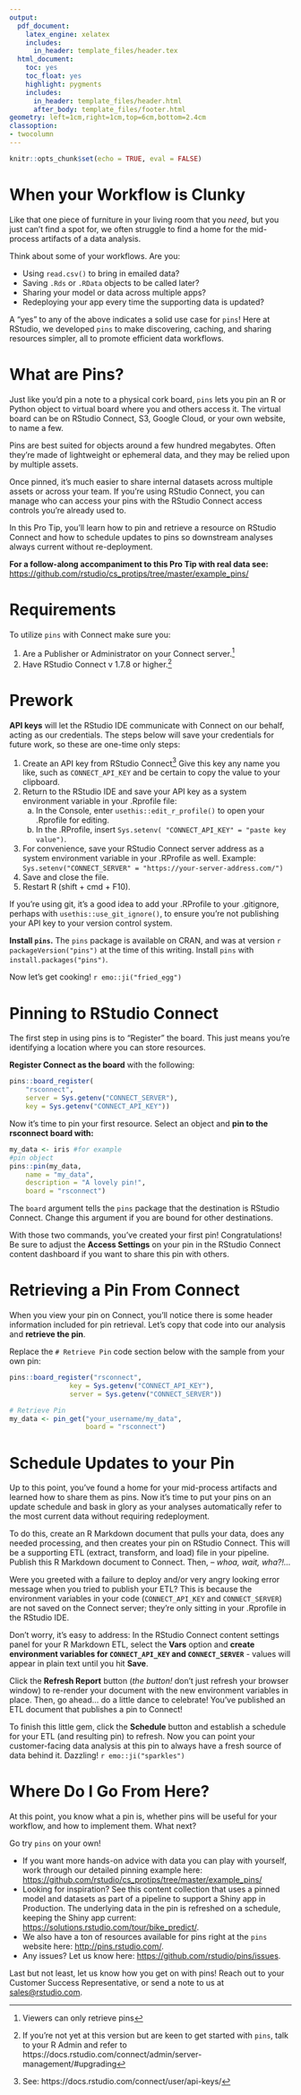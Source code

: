 ```yaml
---
output:
  pdf_document:
    latex_engine: xelatex
    includes:
      in_header: template_files/header.tex
  html_document:
    toc: yes
    toc_float: yes
    highlight: pygments
    includes:
      in_header: template_files/header.html
      after_body: template_files/footer.html
geometry: left=1cm,right=1cm,top=6cm,bottom=2.4cm
classoption:
- twocolumn
---
```

```r
knitr::opts_chunk$set(echo = TRUE, eval = FALSE)
```

# When your Workflow is Clunky
Like that one piece of furniture in your living room that you _need_, but you just can't find a spot for, we often struggle to find a home for the mid-process artifacts of a data analysis.  

Think about some of your workflows.  Are you:  

* Using `read.csv()` to bring in emailed data? 
* Saving `.Rds` or `.RData` objects to be called later? 
* Sharing your model or data across multiple apps?
* Redeploying your app every time the supporting data is updated?

A "yes" to any of the above indicates a solid use case for `pins`! Here at RStudio, we developed `pins` to make discovering, caching, and sharing resources simpler, all to promote efficient data workflows.  

# What are Pins?
Just like you’d pin a note to a physical cork board, `pins` lets you pin an R or Python object to virtual board where you and others access it.  The virtual board can be on RStudio Connect, S3, Google Cloud, or your own website, to name a few.

Pins are best suited for objects around a few hundred megabytes.  Often they're made of lightweight or ephemeral data, and they may be relied upon by multiple assets.  

Once pinned, it’s much easier to share internal datasets across multiple assets or across your team. If you’re using RStudio Connect, you can manage who can access your pins with the RStudio Connect access controls you’re already used to.

In this Pro Tip, you’ll learn how to pin and retrieve a resource on RStudio Connect and how to schedule updates to pins so downstream analyses always current without re-deployment.   

**For a follow-along accompaniment to this Pro Tip with real data see:** <https://github.com/rstudio/cs_protips/tree/master/example_pins/>  

# Requirements
To utilize `pins` with Connect make sure you:

1. Are a Publisher or Administrator on your Connect server.^[Viewers can only retrieve pins]
1. Have RStudio Connect v 1.7.8 or higher.^[If you're not yet at this version but are keen to get started with `pins`, talk to your R Admin and refer to https://docs.rstudio.com/connect/admin/server-management/#upgrading]

# Prework   
**API keys** will let the RStudio IDE communicate with Connect on our behalf, acting as our credentials.  The steps below will save your credentials for future work, so these are one-time only steps:

1. Create an API key from RStudio Connect^[See: https://docs.rstudio.com/connect/user/api-keys/] Give this key any name you like, such as `CONNECT_API_KEY` and be certain to copy the value to your clipboard.
1. Return to the RStudio IDE and save your API key as a system environment variable in your .Rprofile file:
    a. In the Console, enter `usethis::edit_r_profile()` to open your .Rprofile for editing.
    a. In the .RProfile, insert `Sys.setenv( "CONNECT_API_KEY" = "paste key value")`.
1. For convenience, save your RStudio Connect server address as a system environment variable in your .RProfile as well. Example: `Sys.setenv("CONNECT_SERVER" = "https://your-server-address.com/")`
1. Save and close the file.
1. Restart R (shift + cmd + F10).

If you're using git, it's a good idea to add your .RProfile to your .gitignore, perhaps with `usethis::use_git_ignore()`, to ensure you're not publishing your API key to your version control system.

**Install  `pins`.** The `pins` package is available on CRAN, and was at version `r packageVersion("pins")` at the time of this writing.  Install `pins` with `install.packages("pins")`.  

Now let's get cooking! `r emo::ji("fried_egg")`

# Pinning to RStudio Connect
The first step in using pins is to "Register" the board. This just means you're identifying a location where you can store resources.  

**Register Connect as the board** with the following:
\vspace{-4truemm}
```r
pins::board_register(
    "rsconnect", 
    server = Sys.getenv("CONNECT_SERVER"), 
    key = Sys.getenv("CONNECT_API_KEY"))
```

Now it's time to pin your first resource. Select an object and **pin to the rsconnect board with:**
\vspace{-4truemm}

```r
my_data <- iris #for example
#pin object
pins::pin(my_data, 
    name = "my_data",
    description = "A lovely pin!",
    board = "rsconnect")
```

The `board` argument tells the `pins` package that the destination is RStudio Connect. Change this argument if you are bound for other destinations.  

With those two commands, you've created your first pin! Congratulations! Be sure to adjust the **Access Settings** on your pin in the RStudio Connect content dashboard if you want to share this pin with others.

# Retrieving a Pin From Connect  
When you view your  pin on Connect, you'll notice there is some header information included for pin retrieval. Let's copy that code into our analysis and **retrieve the pin**. 

Replace the `# Retrieve Pin` code section below with the sample from your own pin:
\vspace{-4truemm}

``` r
pins::board_register("rsconnect",
               key = Sys.getenv("CONNECT_API_KEY"),
               server = Sys.getenv("CONNECT_SERVER"))

# Retrieve Pin
my_data <- pin_get("your_username/my_data", 
                   board = "rsconnect")
```

# Schedule Updates to your Pin
Up to this point, you've found a home for your mid-process artifacts and learned how to share them as pins. Now it's time to put your pins on an update schedule and bask in glory as your analyses automatically refer to the most current data without requiring redeployment.

To do this, create an R Markdown document that pulls your data, does any needed processing, and then creates your pin on RStudio Connect. This will be a supporting ETL (extract, transform, and load) file in your pipeline.  Publish this R Markdown document to Connect. Then, -- *whoa, wait, wha?!...* 

Were you greeted with a failure to deploy and/or very angry looking error message when you tried to publish your ETL? This is because the environment variables in your code (`CONNECT_API_KEY` and `CONNECT_SERVER`) are not saved on the Connect server; they're only sitting in your .Rprofile in the RStudio IDE. 

Don't worry, it's easy to address: In the RStudio Connect content settings panel for your R Markdown ETL, select the **Vars** option and **create environment variables for `CONNECT_API_KEY` and `CONNECT_SERVER`** - values will appear in plain text until you hit **Save**.

Click the **Refresh Report** button (*the button!* don't just refresh your browser window) to re-render your document with the new environment variables in place. Then, go ahead... do a little dance to celebrate!  You've published an ETL document that publishes a pin to Connect! 

To finish this little gem, click the **Schedule** button and establish a schedule for your ETL (and resulting pin) to refresh.  Now you can point your customer-facing data analysis at this pin to always have a fresh source of data behind it. Dazzling! `r emo::ji("sparkles")`

# Where Do I Go From Here? 
At this point, you know what a pin is, whether pins will be useful for your workflow, and how to implement them. What next?

Go try `pins` on your own!

* If you want more hands-on advice with data you can play with yourself, work through our detailed pinning example here: <https://github.com/rstudio/cs_protips/tree/master/example_pins/>
* Looking for inspiration? See this content collection that uses a pinned model and datasets as part of a pipeline to support a Shiny app in Production. The underlying data in the pin is refreshed on a schedule, keeping the Shiny app current: <https://solutions.rstudio.com/tour/bike_predict/>.
* We also have a ton of resources available for pins right at the `pins` website here: <http://pins.rstudio.com/>.
* Any issues? Let us know here: <https://github.com/rstudio/pins/issues>. 

Last but not least, let us know how you get on with pins! Reach out to your Customer Success Representative, or send a note to us at <sales@rstudio.com>.
